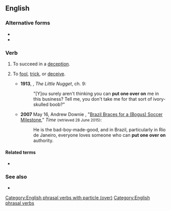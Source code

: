 ==English==

===Alternative forms===
* {{l|en|get one over on}}
* {{l|en|pull one over}}

===Verb===
{{en-verb|head=[[put]] [[one]] [[over]] ([[on]])|puts one over|putting one over|put one over}}

# {{lb|en|idiomatic}} To succeed in a [[deception]].
# {{lb|en|idiomatic|with ''on''}} To [[fool]], [[trick]], or [[deceive]].
#* '''1913''', {{w|P. G. Wodehouse}}, ''The Little Nugget'', ch. 9:
#*: "[Y]ou surely aren't thinking you can '''put one over on''' me in this business? Tell me, you don't take me for that sort of ivory-skulled boob?"
#* '''2007''' May 16, Andrew Downie , "[http://content.time.com/time/world/article/0,8599,1621967,00.html Brazil Braces for a (Bogus) Soccer Milestone]," ''Time'' <small>(retrieved 28 June 2015)</small>:
#*: He is the bad-boy-made-good, and in Brazil, particularly in Rio de Janeiro, everyone loves someone who can '''put one over on''' authority.

====Related terms====
* {{l|en|put on}}

===See also===
* {{l|en|put-up}}

[[Category:English phrasal verbs with particle (over)]]
[[Category:English phrasal verbs]]